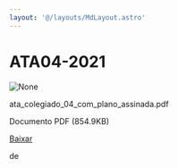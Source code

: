 ```yaml
---
layout: '@/layouts/MdLayout.astro'
---
```






ATA04-2021
==========










<Image src="https://arapiraca.ufal.br/graduacao/ciencia-da-computacao/documentos/atas-do-colegiado-e-nde/colegiado/2021/ata_colegiado_04_com_plano_assinada.pdf/%2b%2bplone%2b%2bufalprofile/imgs/file-icon.png" alt="None" inferSize />

 ata\_colegiado\_04\_com\_plano\_assinada.pdf  

 Documento PDF
 (854.9KB)
 

[Baixar](%40%40download/file/ata_colegiado_04_com_plano_assinada.pdf)























 de 












